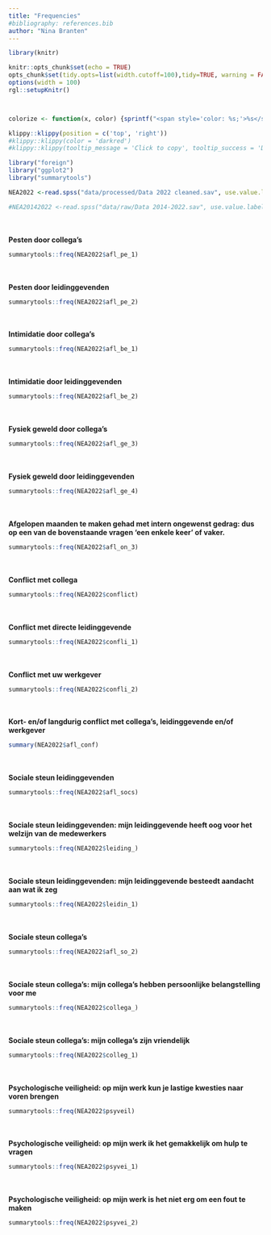 ```yaml
---
title: "Frequencies"
#bibliography: references.bib
author: "Nina Branten"
---
```



```r
library(knitr)

knitr::opts_chunk$set(echo = TRUE)
opts_chunk$set(tidy.opts=list(width.cutoff=100),tidy=TRUE, warning = FALSE, message = FALSE,comment = "#>", cache=TRUE, class.source=c("test"), class.output=c("test2"))
options(width = 100)
rgl::setupKnitr()



colorize <- function(x, color) {sprintf("<span style='color: %s;'>%s</span>", color, x) }

```

```r
klippy::klippy(position = c('top', 'right'))
#klippy::klippy(color = 'darkred')
#klippy::klippy(tooltip_message = 'Click to copy', tooltip_success = 'Done')
```

```r
library("foreign")
library("ggplot2")
library("summarytools")
```

```r
NEA2022 <-read.spss("data/processed/Data 2022 cleaned.sav", use.value.labels = T, to.data.frame = T)

#NEA20142022 <-read.spss("data/raw/Data 2014-2022.sav", use.value.labels = T, to.data.frame = T)
```

<br><br> **Pesten door collega's**

```r
summarytools::freq(NEA2022$afl_pe_1)

```
<br><br> **Pesten door leidinggevenden**

```r
summarytools::freq(NEA2022$afl_pe_2)
```
<br><br> **Intimidatie door collega's**

```r
summarytools::freq(NEA2022$afl_be_1)
```
<br><br> **Intimidatie door leidinggevenden**

```r
summarytools::freq(NEA2022$afl_be_2)
```

<br><br> **Fysiek geweld door collega's** 

```r
summarytools::freq(NEA2022$afl_ge_3)
```

<br><br> **Fysiek geweld door leidinggevenden**

```r
summarytools::freq(NEA2022$afl_ge_4)
```

<br><br> **Afgelopen maanden te maken gehad met intern ongewenst gedrag: dus op een van de bovenstaande vragen 'een enkele keer' of vaker.**

```r
summarytools::freq(NEA2022$afl_on_3)
```
<br><br> **Conflict met collega**

```r
summarytools::freq(NEA2022$conflict)
```
<br><br> **Conflict met directe leidinggevende**

```r
summarytools::freq(NEA2022$confli_1)
```

<br><br> **Conflict met uw werkgever**

```r
summarytools::freq(NEA2022$confli_2)
```
<br><br> **Kort- en/of langdurig conflict met collega's, leidinggevende en/of werkgever**

```r
summary(NEA2022$afl_conf)
```
<br><br> **Sociale steun leidinggevenden**

```r
summarytools::freq(NEA2022$afl_socs)
```
<br><br> **Sociale steun leidinggevenden: mijn leidinggevende heeft oog voor het welzijn van de medewerkers**

```r
summarytools::freq(NEA2022$leiding_)
```
<br><br> **Sociale steun leidinggevenden: mijn leidinggevende besteedt aandacht aan wat ik zeg**

```r
summarytools::freq(NEA2022$leidin_1)
```

<br><br> **Sociale steun collega's**

```r
summarytools::freq(NEA2022$afl_so_2)
```

<br><br> **Sociale steun collega's: mijn collega's hebben persoonlijke belangstelling voor me**

```r
summarytools::freq(NEA2022$collega_)
```

<br><br> **Sociale steun collega's: mijn collega's zijn vriendelijk**

```r
summarytools::freq(NEA2022$colleg_1)
```

<br><br> **Psychologische veiligheid: op mijn werk kun je lastige kwesties naar voren brengen**

```r
summarytools::freq(NEA2022$psyveil)
```

<br><br> **Psychologische veiligheid: op mijn werk ik het gemakkelijk om hulp te vragen** 

```r
summarytools::freq(NEA2022$psyvei_1)
```

<br><br> **Psychologische veiligheid: op mijn werk is het niet erg om een fout te maken**

```r
summarytools::freq(NEA2022$psyvei_2)
```